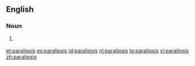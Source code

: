 ==English==

===Noun===
{{en-noun|paralipses}}

# {{context|rhetoric|linguistics|lang=en}} {{alternative spelling of|paraleipsis}}

[[et:paralipsis]]
[[es:paralipsis]]
[[id:paralipsis]]
[[nl:paralipsis]]
[[ta:paralipsis]]
[[vi:paralipsis]]
[[zh:paralipsis]]